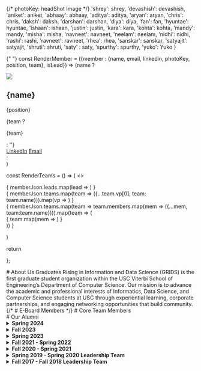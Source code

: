 
{/* photoKey: headShot Image */}
  'shrey': shrey,
  'devashish': devashish,
  'aniket': aniket,
  'abhaay': abhaay,
  'aditya': aditya,
  'aryan': aryan,
  'chris': chris,
  'daksh': daksh,
  'darshan': darshan,
  'diya': diya,
  'fan': fan,
  'hyuntae': hyuntae,
  'ishaan': ishaan,
  'justin': justin,
  'kara': kara,
  'kohta': kohta,
  'mandy': mandy,
  'misha': misha,
  'navneet': navneet,
  'neelam': neelam,
  'nidhi': nidhi,
  'rashi': rashi,
  'ravneet': ravneet,
  'rhea': rhea,
  'sanskar': sanskar,
  'satyajit': satyajit,
  'shruti': shruti,
  'saty' : saty,
  'spurthy': spurthy,
  'yuko': Yuko
}

{" "}
const RenderMember = ({member : {name, email, linkedin, photoKey, position, team}, isLead}) => (name ?
  <div className={`member flex flex-col ${isLead ? 'lead' : ''} ${isLead ? 'w-full md:w-1/2 sm:w-full' : 'w-full md:w-1/4 sm:w-full'} justify-between  mx-2`}>
    <div className={`photo w-1/1 aspect-square`}>
      <img src ={photoMap[photoKey]}/>
    </div>
    <div className={'details flex flex-col'}>
      <div className={'personal flex flex-col px-3 py-2'}>
        <h2 className={`name ${isLead ? 'text-[18px] sm:w-full' : 'text-[16px] sm:w-full'}`}>{name}</h2>
        <p className={'position mb-0'}>{position}</p>
        {team ? <p className={'text-sm mb-0'}>{team}</p> : ''}
      </div>
      <div className={'socials flex flex-row justify-start gap-2 py-2 bg-gray-50 px-3 border-0 border-t-2 border-solid border-gray-100 text-sm'}> 
        <a className={'linkedin text-cyan-500'} href={linkedin} target={'_blank'}>LinkedIn</a>
        <a className={'emailext-black'} href={`mailto:${email}`} target={'_blank'}>Email</a>
      </div>
    </div>
  </div>:
  <div className={`member flex flex-col ${isLead ? 'w-full md:w-1/2 sm:w-full' : 'w-full md:w-1/4 sm:w-full'} justify-between`}>
  </div>
)

const RenderTeams = () => (
  <>
  <div className={'team'}>
    <div className={'leads flex flex-col md:flex-row justify-center gap-10'}>
    {
      memberJson.leads.map(lead => <RenderMember member={lead} isLead={true}/>)
    }
    </div>
    <div className={'vps flex flex-col md:flex-row justify-between'}>
    {
      memberJson.teams.map(team => ({...team.vp[0], team: team.name})).map(vp => <RenderMember member={vp}/>)
    }
    </div>
    {
      memberJson.teams.map(team => team.members.map(mem => ({...mem, team:team.name}))).map(team => (
        <div className='team flex flex-col md:flex-row justify-start'>
        {
          team.map(mem => <RenderMember member={mem}/>)
        }
        </div>
      ))
    }
    <div className={'vp'}>
    </div>
  </div>
  </>

)

return <div><RenderTeams/></div>
};

<div style={{padding: "15px"}}/>
# About Us
Graduates Rising in Information and Data Science (GRIDS) is the first graduate student organization within the USC Viterbi School of Engineering’s Department of Computer Science. Our mission is to advance the academic and professional interests of Informatics, Data Science, and Computer Science students at USC through experiential learning, corporate partnerships, and engaging networking opportunities that build community.

<div style={{padding: "15px"}}/>
{/* # E-Board Members */}
# Core Team  Members
<MemberList> </MemberList>

<div style={{padding: "15px"}}/>
# Our Alumni

<details>
<summary>
  <strong> Spring 2024 </strong>
</summary>
[Vatsal Kamlesh Khandor](https://www.linkedin.com/in/khandorvatsal/) - President

[Yuko Ohmori](https://www.linkedin.com/in/yuko-ohmori/) - Vice President of Tech

[Ishaan Singh](https://linkedin.com/in/bigbrain1901) - Vice President of Web

[Shruti Subramanyam](https://www.linkedin.com/in/anvitha-chegu-4a38731b7/) - Vice President of Outreach & External Affairs

[Smrithi Agrawal](https://www.linkedin.com/in/smrithiagrawal/) - Vice President of Admin and Sponsorships

[Daksh](https://www.linkedin.com/in/iamdaksh/) - Member of Tech

[Shrey Agarwal](https://www.linkedin.com/in/shrey-agarwal-one1/) - Member of Tech

[Anjali Singh](https://www.linkedin.com/in/anjalis2112/) - Member of Tech

[Ravneet Kaur](https://www.linkedin.com/in/ravneet-kaur78/) - Member of Tech

[Aniket Ladukar](https://www.linkedin.com/in/ladukaraniket) - Member of Web

[Devashish Lal](https://www.linkedin.com/in/devashish-lal-096868176/) - Member of Web

[Chahat](https://www.linkedin.com/in/chahat7/) - Member of Web

[Miral Gandhi](https://www.linkedin.com/in/miral-gandhi4/) - Member of Web

[Kohta Asakura](https://www.linkedin.com/in/kohtaasakura/) - Member of Outreach & External Affairs

[Satyajit Roy](https://www.linkedin.com/in/satyajit-roy060801/) - Member of Outreach & External Affairs

[Mandy Chen](http://linkedin.com/in/mandymanni-chen) - Member of Outreach & External Affairs

[Ekaterina Shtyrkova](https://www.linkedin.com/in/ekaterina-shtyrkova-b8b2b1224/) - Member of Outreach & External Affairs

[Spurthy Skandan](http://localhost:3000/linkedin.com/in/spurthy-skandan) - Member of Admin and Sponsorships

[Srinath Begudem](https://www.linkedin.com/in/begudem-srinath-892222224/) - Member of Admin and Sponsorships

[Christopher Bou-Saab](https://www.linkedin.com/in/christopher-bousaab/) - Member of Admin and Sponsorships
</details>


<details>
<summary>
  <strong> Fall 2023 </strong>
</summary>
[Mridul Jhawar](https://www.linkedin.com/in/mridul-jhawar/) - President

[Jonathan Farrell Kusuma](https://www.linkedin.com/in/joekusuma/) - Vice President of Marketing

[Vatsal Khandor](https://www.linkedin.com/in/khandorvatsal/) - Vice President of Outreach

[Anvitha Chegu](https://www.linkedin.com/in/anvitha-chegu-4a38731b7/) - Member of Web Development

[Anjali Singh](http://www.linkedin.com/in/anjali-singh-ab166522a) - Member of Web Development

[Jason Sutanto](https://www.linkedin.com/in/jason-sutanto7/) - Member of Web Development

[Riten Bhagra](https://www.linkedin.com/in/riten-bhagra/) - Member of Web Development

[Ketki Kinkar](https://www.linkedin.com/in/ketkikinkar/) - Member of Outreach

[Aryan Gandhi](https://www.linkedin.com/in/aryan-gandhi-720871179/) - Member of Outreach

[Brian Tinsley](https://www.linkedin.com/in/brian-tinsley/) - Member of Outreach

[Shruti Subramanyam](https://www.linkedin.com/in/shruti-subramanyam-942a8b113/) - Member of Outreach

[Yuko Ohmori](https://www.linkedin.com/in/yuko-ohmori) - Member of Technology

[Urvi Latnekar](https://www.linkedin.com/in/urvilatnekar/) - Member of Technology

[Daksh Patel](https://www.linkedin.com/in/iamdaksh/) - Member of Technology

[Satyajit Roy](https://www.linkedin.com/in/satyajit-roy060801/) - Member of Technology

[Shriya Padhi](https://www.linkedin.com/in/shriya-padhi/) - Member of Technology

[Mahek Sota](https://linkedin.com/in/mahek-sota/) - Member of Marketing

[Nandini Nag](https://www.linkedin.com/in/nandini-nag/) - Member of Marketing

[Kohta Asakura](https://www.linkedin.com/in/kohtaasakura/) - Member of Marketing

[Anaagha Krishna](https://www.linkedin.com/in/anaghankrishna/) - Member of Marketing

[Ruchit Thaker](https://www.linkedin.com/in/ruchit-thaker-56340b1b0/) - Member of Marketing
</details>

<details>
<summary>
  <strong> Spring 2023 </strong>
</summary>
[Prashant Singh](https://www.linkedin.com/in/prashant3141/) - President

[Satwant Singh](https://www.linkedin.com/in/satwant-singh201/) - Vice President of Tech

[Mridul Jhawar](https://www.linkedin.com/in/mridul-jhawar/) - Vice President of Outreach

[Jonathan Farrell Kusuma](https://www.linkedin.com/in/joekusuma/) - Vice President of Marketing

[Vatsal Khandor](https://www.linkedin.com/in/khandorvatsal/) - Member of Outreach

[Chanavi Singh](https://www.linkedin.com/in/chanavi-singh/) - Member of Tech

[Ketki Kinkar](https://www.linkedin.com/in/ketkikinkar) - Member of Outreach

[Anjali Singh](http://www.linkedin.com/in/anjali-singh-ab166522a) - Member of Marketing

[Abiola Johnson](https://www.linkedin.com/in/abiolajohnson) - Member of Marketing

[Manish Gawali](https://www.linkedin.com/in/manish-gawali/) - Member of Tech

[Anvitha Chegu](https://www.linkedin.com/in/anvitha-chegu-4a38731b7/) - Member of Marketing

[Pranjal Sharma](https://www.linkedin.com/in/pranjal1998/) - Member of Outreach

[Yuko Ohmori](https://www.linkedin.com/in/yuko-ohmori) - Member of Tech

[Yoshitha Akunuri](https://www.linkedin.com/in/yoshitha-akunuri/) - Member of Outreach

[Shriya Padhi](https://www.linkedin.com/in/shriya-padhi-033a88185/) - Member of Tech

[Aryan Gandhi](https://www.linkedin.com/in/aryan-gandhi-720871179) - Member of Outreach
</details>

<details>
  <summary>
   <strong> Fall 2021 - Spring 2022 </strong>
  </summary>
    
[Madeleine Thompson](https://www.linkedin.com/in/madeleine-jane-thompson/) - Co-President

[Megan Josep](https://www.linkedin.com/in/megjosep/) - Co-President

[Matthew Fishman](https://www.linkedin.com/in/matthew-fishman/) - Vice President of Outreach & External Affairs

[Jonathan Lal](https://www.linkedin.com/in/JonnyLal/) - Vice President of Technical Development

[Erin Szeto](https://www.linkedin.com/in/erinszeto/) - Vice President of Marketing & Digital Media

[Megan Bull](https://www.linkedin.com/in/megankbull/) - Outreach & External Affairs

[Mridul Jhawar](https://www.linkedin.com/in/mridul-jhawar-4b08b4189/) - Outreach & External Affairs

[Praveen Iyer](https://www.linkedin.com/in/praveen-iyer/) - Outreach & External Affairs

[Yoshitha Akunuri](https://www.linkedin.com/in/yoshitha-akunuri-8a28601b9/) - Outreach & External Affairs

[Bidisha Das Baksi](https://www.linkedin.com/in/bidisha-das-baksi-59a94216a/) - Technical Development

[Nikita Goel](https://www.linkedin.com/in/nikitagoel23/) - Technical Development

[Parth Kapadia](https://in.linkedin.com/in/parthkap) - Technical Development

[Prashant Singh](https://www.linkedin.com/in/prashant3141/) - Technical Development

[Satwant Singh](https://www.linkedin.com/in/satwant-singh201/) - Technical Development

[Kanish Shah](https://www.linkedin.com/in/kanish-shah/) - Marketing & Digital Media

[Sahil Shingala](https://www.linkedin.com/in/sahil-shingala-8742b419b) - Marketing & Digital Media

[Smeet Dhakecha](https://www.linkedin.com/in/smeetdhakecha) - Marketing & Digital Media
</details>

<details>
  <summary>
   <strong> Fall 2020 - Spring 2021 </strong>
  </summary>
  [Haripriya Dharmala](https://www.linkedin.com/in/haripriya-dharmala/) - President

  [Abhivineet Veeraghanta](https://www.linkedin.com/in/abhivineet/) - Head of Community

  [Iris Liu](https://iris-liu.com) - Head of Technical Development

  [Henry Nghiem](https://www.linkedin.com/in/huy-tran-nghiem/) - Head of Programs

  [Madeleine Thompson](https://www.linkedin.com/in/madeleine-jane-thompson/) - Head of Social Media

  [Megan Josep](https://www.linkedin.com/in/megjosep/) - Head of Outreach

  [Sanjiv Soni](https://www.sanjivsoni.com) - Head of Technical Development
</details>

<details>
  <summary>
   <strong> Spring 2019 - Spring 2020 Leadership Team </strong>
  </summary>
  [Samar Haider](https://www.linkedin.com/in/samarhaider) - President

  [Allen Kim](https://www.linkedin.com/in/allenbkim) - Head of Community

  [Adam Vaccaro](https://www.linkedin.com/in/advaccaro) - Head of Technical Development

  [Nikhit Mago](https://www.linkedin.com/in/nikhitmago) - Technical Mentor

  [Yeji Shin](https://www.linkedin.com/in/yejishin) - Head of Communications

  [Isha Patil](https://www.linkedin.com/in/ishapatil07) - Community Ambassador

  [Malika Seth](https://www.linkedin.com/in/malika-seth-090b69144/) - Head of Social Media
</details>

<details>
  <summary>
   <strong>Fall 2017 - Fall 2018 Leadership Team </strong>
  </summary>
  [Seun Deleawe](https://urldefense.com/v3/__https://www.linkedin.com/in/seundeleawe/__;!!LIr3w8kk_Xxm!8JSBYbNgiUrfESaDNf3XY7f28lMmmW1ctFtAtBy4DuGair4lS0LmsGZibc4WyUs$) - Founder and President

  _Seun founded GRIDS in Fall 2017. This effort included naming the organization, defining the mission, designing the logo, socializing the idea with Viterbi faculty/staff, and registering GRIDS as a USC Recognized Student Organization (RSO)._

  [Fay Qiu](https://urldefense.com/v3/__https://www.linkedin.com/in/fay-qiu-28409292/__;!!LIr3w8kk_Xxm!8JSBYbNgiUrfESaDNf3XY7f28lMmmW1ctFtAtBy4DuGair4lS0LmsGZiolAxX7Q$) - Head of Programs

  [Sandeep Venkatesh](https://urldefense.com/v3/__https://www.linkedin.com/in/rvsandeep/__;!!LIr3w8kk_Xxm!8JSBYbNgiUrfESaDNf3XY7f28lMmmW1ctFtAtBy4DuGair4lS0LmsGZi0FqnMJo$) - Head of Community Relations

  [Adam Vaccaro](https://www.linkedin.com/in/advaccaro) - Head of Technical Development
</details>




